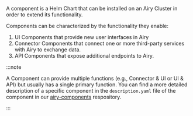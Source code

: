 A component is a Helm Chart that can be installed on an Airy Cluster in order to extend its functionality.

Components can be characterized by the functionality they enable:

1. UI Components that provide new user interfaces in Airy
2. Connector Components that connect one or more third-party services with Airy to exchange data. 
3. API Components that expose additional endpoints to Airy.

:::note

A Component can provide multiple functions (e.g., Connector & UI or UI & API) but usually has a single primary function. You can find a more detailed description of a specific component in the `description.yaml` file of the component in our [airy-components](https://github.com/airyhq/airy-components) respository.

:::
